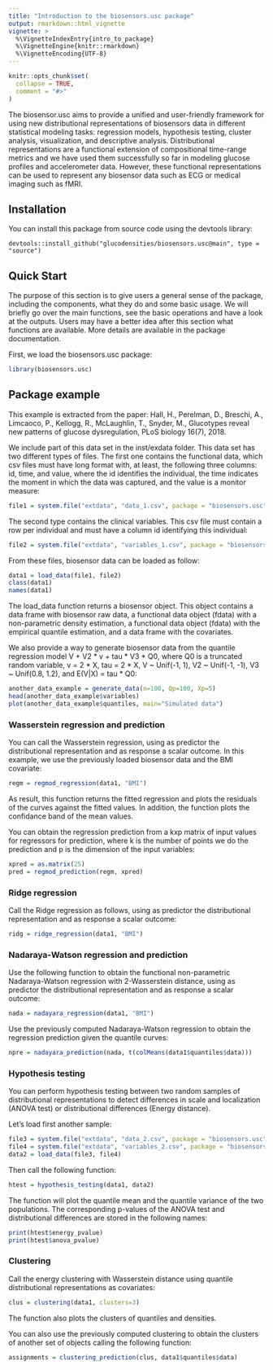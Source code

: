 ```yaml
---
title: "Introduction to the biosensors.usc package"
output: rmarkdown::html_vignette
vignette: >
  %\VignetteIndexEntry{intro_to_package}
  %\VignetteEngine{knitr::rmarkdown}
  %\VignetteEncoding{UTF-8}
---
```


```r
knitr::opts_chunk$set(
  collapse = TRUE,
  comment = "#>"
)
```

The biosensor.usc aims to provide a unified and user-friendly framework for using new distributional representations of biosensors data in different statistical modeling tasks: regression models, hypothesis testing, cluster analysis, visualization, and descriptive analysis.
Distributional representations are a functional extension of compositional time-range metrics and we have used them successfully so far in modeling glucose profiles and accelerometer data. However, these functional representations can be used to represent any biosensor data such as ECG or medical imaging such as fMRI.



## Installation

You can install this package from source code using the devtools library:

```
devtools::install_github("glucodensities/biosensors.usc@main", type = "source")
```

## Quick Start
The purpose of this section is to give users a general sense of the package, including the components, what they do and some basic usage. We will briefly go over the main functions, see the basic operations and have a look at the outputs. Users may have a better idea after this section what functions are available. More details are available in the package documentation.

First, we load the biosensors.usc package:
```r
library(biosensors.usc)
```


## Package example

This example is extracted from the paper: Hall, H., Perelman, D., Breschi, A., Limcaoco, P., Kellogg, R., McLaughlin, T., Snyder, M., Glucotypes reveal new patterns of glucose dysregulation, PLoS biology 16(7), 2018.

We include part of this data set in the inst/exdata folder. 
This data set has two different types of files. 
The first one contains the functional data, which csv files must have long format with, at least, the following three columns: id, time, and value, where the id identifies the individual, the time indicates the moment in which the data was captured, and the value is a monitor measure:

```r
file1 = system.file("extdata", "data_1.csv", package = "biosensors.usc")
```

The second type contains the clinical variables. This csv file must contain a row per individual and must have a column id identifying this individual:

```r
file2 = system.file("extdata", "variables_1.csv", package = "biosensors.usc")
```

From these files, biosensor data can be loaded as follow: 

```r
data1 = load_data(file1, file2)
class(data1)
names(data1)
```

The load_data function returns a biosensor object. 
This object contains a data frame with biosensor raw data, a functional data object (fdata) with a non-parametric density estimation, a functional data object (fdata) with the empirical quantile estimation, and a data frame with the covariates.


We also provide a way to generate biosensor data from the quantile regression model V + V2 * v + tau * V3 * Q0, where Q0 is a truncated random variable, v = 2 * X, tau = 2 * X, V ~ Unif(-1, 1), V2 ~ Unif(-1, -1), V3 ~ Unif(0.8, 1.2), and E(V|X) = tau * Q0:

```r
another_data_example = generate_data(n=100, Qp=100, Xp=5)
head(another_data_example$variables)
plot(another_data_example$quantiles, main="Simulated data")
```



### Wasserstein regression and prediction

You can call the Wasserstein regression, using as predictor the distributional representation and as response a scalar outcome.
In this example, we use the previously loaded biosensor data and the BMI covariate:

```r
regm = regmod_regression(data1, "BMI")
```

As result, this function returns the fitted regression and plots the residuals of the curves against the fitted values. In addition, the function plots the confidance band of the mean values.


You can obtain the regression prediction from a kxp matrix of input values for regressors for prediction, where k is the number of points we do the prediction and p is the dimension of the input variables:

```r
xpred = as.matrix(25)
pred = regmod_prediction(regm, xpred)
```


### Ridge regression 

Call the Ridge regression as follows, using as predictor the distributional representation and as response a scalar outcome:

```r
ridg = ridge_regression(data1, "BMI")
```


### Nadaraya-Watson regression and prediction

Use the following function to obtain the functional non-parametric Nadaraya-Watson regression with 2-Wasserstein distance, using as predictor the distributional representation and as response a scalar outcome:

```r
nada = nadayara_regression(data1, "BMI")
```

Use the previously computed Nadaraya-Watson regression to obtain the regression prediction given the quantile curves:

```r
npre = nadayara_prediction(nada, t(colMeans(data1$quantiles$data)))
```


### Hypothesis testing

You can perform hypothesis testing between two random samples of distributional representations to detect differences in scale and localization (ANOVA test) or distributional differences (Energy distance).

Let's load first another sample: 

```r
file3 = system.file("extdata", "data_2.csv", package = "biosensors.usc")
file4 = system.file("extdata", "variables_2.csv", package = "biosensors.usc")
data2 = load_data(file3, file4)
```

Then call the following function: 

```r
htest = hypothesis_testing(data1, data2)
```

The function will plot the quantile mean and the quantile variance of the two populations. 
The corresponding p-values of the ANOVA test and distributional differences are stored in the following names: 

```r
print(htest$energy_pvalue)
print(htest$anova_pvalue)
```

### Clustering

Call the energy clustering with Wasserstein distance using quantile distributional representations as covariates:

```r
clus = clustering(data1, clusters=3)
```

The function also plots the clusters of quantiles and densities. 

You can also use the previously computed clustering to obtain the clusters of another set of objects calling the following function: 

```r
assignments = clustering_prediction(clus, data1$quantiles$data)
```




